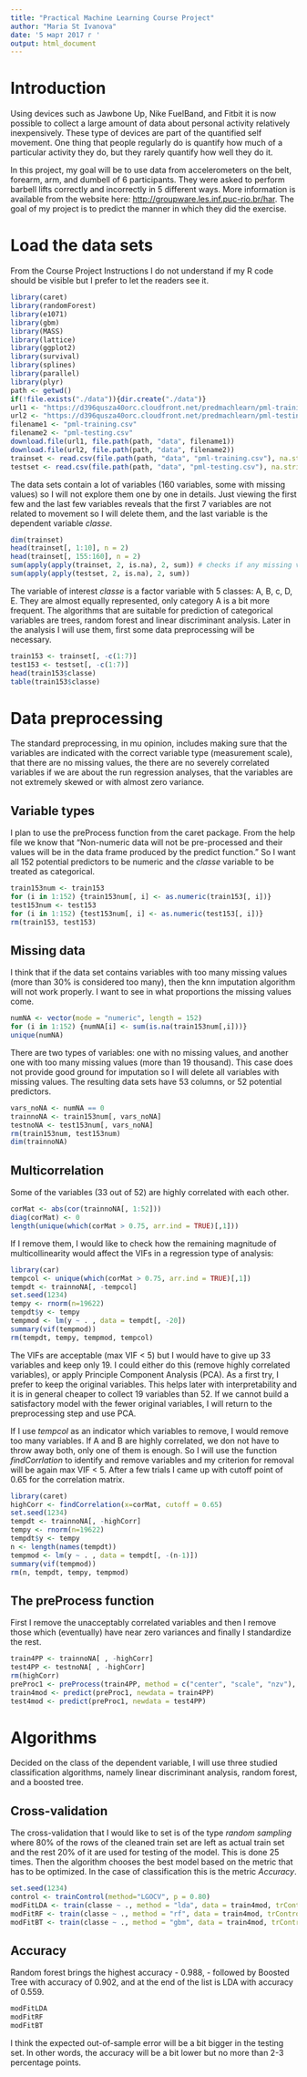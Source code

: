 ```yaml
---
title: "Practical Machine Learning Course Project"
author: "Maria St Ivanova"
date: '5 март 2017 г '
output: html_document
---
```


# Introduction 

Using devices such as Jawbone Up, Nike FuelBand, and Fitbit it is now possible to collect a large amount of data about personal activity relatively inexpensively. These type of devices are part of the quantified self movement. One thing that people regularly do is quantify how much of a particular activity they do, but they rarely quantify how well they do it. 

In this project, my goal will be to use data from accelerometers on the belt, forearm, arm, and dumbell of 6 participants. They were asked to perform barbell lifts correctly and incorrectly in 5 different ways. More information is available from the website here: <http://groupware.les.inf.puc-rio.br/har>. The goal of my project is to predict the manner in which they did the exercise. 

# Load the data sets 

From the Course Project Instructions I do not understand if my R code should be visible but I prefer to let the readers see it. 

```r
library(caret)
library(randomForest)
library(e1071)
library(gbm)
library(MASS)
library(lattice)
library(ggplot2)
library(survival)
library(splines)
library(parallel)
library(plyr)
path <- getwd() 
if(!file.exists("./data")){dir.create("./data")}
url1 <- "https://d396qusza40orc.cloudfront.net/predmachlearn/pml-training.csv"
url2 <- "https://d396qusza40orc.cloudfront.net/predmachlearn/pml-testing.csv" 
filename1 <- "pml-training.csv"
filename2 <- "pml-testing.csv" 
download.file(url1, file.path(path, "data", filename1))
download.file(url2, file.path(path, "data", filename2)) 
trainset <- read.csv(file.path(path, "data", "pml-training.csv"), na.strings=c('#DIV/0', '', 'NA', '#DIV/0!'))
testset <- read.csv(file.path(path, "data", "pml-testing.csv"), na.strings=c('#DIV/0', '', 'NA', '#DIV/0!'))
```

The data sets contain a lot of variables (160 variables, some with missing values) so I will not explore them one by one in details. Just viewing the first few and the last few variables reveals that the first 7 variables are not related to movement so I will delete them, and the last variable is the dependent variable *classe*. 
 

```r
dim(trainset)
head(trainset[, 1:10], n = 2)
head(trainset[, 155:160], n = 2)
sum(apply(apply(trainset, 2, is.na), 2, sum)) # checks if any missing values
sum(apply(apply(testset, 2, is.na), 2, sum))
```

The variable of interest *classe* is a factor variable with 5 classes: A, B, c, D, E. They are almost equally represented, only category A is a bit more frequent. The algorithms that are suitable for prediction of categorical variables are trees, random forest and linear discriminant analysis. Later in the analysis I will use them, first some data preprocessing will be necessary. 

```r
train153 <- trainset[, -c(1:7)]
test153 <- testset[, -c(1:7)]
head(train153$classe)
table(train153$classe)
```

# Data preprocessing

The standard preprocessing, in mu opinion, includes making sure that the variables are indicated with the correct variable type (measurement scale), that there are no missing values, the there are no severely correlated variables if we are about the run regression analyses, that the variables are not extremely skewed or with almost zero variance. 

## Variable types 

I plan to use the preProcess function from the caret package. From the help file we know that "Non-numeric data will not be pre-processed and their values will be in the data frame produced by the predict function." So I want all 152 potential predictors to be numeric and the *classe* variable to be treated as categorical.  

```r
train153num <- train153
for (i in 1:152) {train153num[, i] <- as.numeric(train153[, i])}
test153num <- test153
for (i in 1:152) {test153num[, i] <- as.numeric(test153[, i])}
rm(train153, test153)
```

## Missing data

I think that if the data set contains variables with too many missing values (more than 30% is considered too many), then the knn imputation algorithm will not work properly. I want to see in what proportions the missing values come. 

```r
numNA <- vector(mode = "numeric", length = 152)
for (i in 1:152) {numNA[i] <- sum(is.na(train153num[,i]))}
unique(numNA)
```

There are two types of variables: one with no missing values, and another one with too many missing values (more than 19 thousand). This case does not provide good ground for imputation so I will delete all variables with missing values. The resulting data sets have 53 columns, or 52 potential predictors. 

```r
vars_noNA <- numNA == 0
trainnoNA <- train153num[, vars_noNA]
testnoNA <- test153num[, vars_noNA]
rm(train153num, test153num)
dim(trainnoNA)
```

## Multicorrelation 

Some of the variables (33 out of 52) are highly correlated with each other.

```r
corMat <- abs(cor(trainnoNA[, 1:52]))
diag(corMat) <- 0 
length(unique(which(corMat > 0.75, arr.ind = TRUE)[,1]))
```

If I remove them, I would like to check how the remaining magnitude of multicollinearity would affect the VIFs in a regression type of analysis: 

```r
library(car)
tempcol <- unique(which(corMat > 0.75, arr.ind = TRUE)[,1])
tempdt <- trainnoNA[, -tempcol]
set.seed(1234)
tempy <- rnorm(n=19622)
tempdt$y <- tempy
tempmod <- lm(y ~ . , data = tempdt[, -20]) 
summary(vif(tempmod))
rm(tempdt, tempy, tempmod, tempcol)
```

The VIFs are acceptable (max VIF < 5) but I would have to give up 33 variables and keep only 19. I could either do this (remove highly correlated variables), or apply Principle Component Analysis (PCA). As a first try, I prefer to keep the original variables. This helps later with interpretability and it is in general cheaper to collect 19 variables than 52. If we cannot build a satisfactory model with the fewer original variables, I will return to the preprocessing step and use PCA. 

If I use *tempcol* as an indicator which variables to remove, I would remove too many variables. If A and B are highly correlated, we don not have to throw away both, only one of them is enough. So I will use the function *findCorrlation* to identify and remove variables and my criterion for removal will be again max VIF < 5. After a few trials I came up with cutoff point of 0.65 for the correlation matrix. 

```r
library(caret)
highCorr <- findCorrelation(x=corMat, cutoff = 0.65)
set.seed(1234)
tempdt <- trainnoNA[, -highCorr]
tempy <- rnorm(n=19622)
tempdt$y <- tempy
n <- length(names(tempdt))
tempmod <- lm(y ~ . , data = tempdt[, -(n-1)]) 
summary(vif(tempmod))
rm(n, tempdt, tempy, tempmod)
```


## The preProcess function 

First I remove the unacceptably correlated variables and then I remove those which (eventually) have near zero variances and finally I standardize the rest. 

```r
train4PP <- trainnoNA[ , -highCorr]
test4PP <- testnoNA[ , -highCorr]
rm(highCorr)
preProc1 <- preProcess(train4PP, method = c("center", "scale", "nzv"), na.remove = TRUE)
train4mod <- predict(preProc1, newdata = train4PP)
test4mod <- predict(preProc1, newdata = test4PP)
```

# Algorithms 

Decided on the class of the dependent variable, I will use three studied classification algorithms, namely linear discriminant analysis, random forest, and a boosted tree. 

## Cross-validation 

The cross-validation that I would like to set is of the type *random sampling* where 80% of the rows of the cleaned train set are left as actual train set and the rest 20% of it are used for testing of the model. This is done 25 times. Then the algorithm chooses the best model based on the metric that has to be optimized. In the case of classification this is the metric *Accuracy*. 

```r
set.seed(1234)
control <- trainControl(method="LGOCV", p = 0.80)
modFitLDA <- train(classe ~ ., method = "lda", data = train4mod, trControl=control)
modFitRF <- train(classe ~ ., method = "rf", data = train4mod, trControl=control)
modFitBT <- train(classe ~ ., method = "gbm", data = train4mod, trControl=control, verbose = FALSE)
```

## Accuracy 

Random forest brings the highest accuracy - 0.988, - followed by Boosted Tree with accuracy of 0.902, and at the end of the list is LDA with accuracy of 0.559.   

```r
modFitLDA
modFitRF
modFitBT
```

I think the expected out-of-sample error will be a bit bigger in the testing set. In other words, the accuracy will be a bit lower but no more than 2-3 percentage points. 